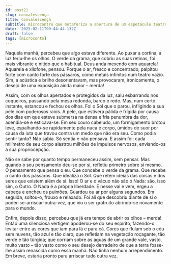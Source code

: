 ```yaml
---
id: post21
slug: convalescença
title: Convalescença
subtitle: microcontro que metaforiza a abertura de um espetáculo teatral
date: '2025-02-11T09:44:44.132Z'
draft: false
tags: [microconto]
---
```

Naquela manhã, percebeu que algo estava diferente. 
Ao puxar a cortina, a luz feriu-lhe os olhos. O verde 
da grama, que cobriu as suas retinas, foi mais vibrante e nítido que o habitual. 
Deus anda mexendo com aquarela! Aquarela e xilofone, pensou. Porque o ar,
fresco e concentrado, palpitou forte com canto forte dos pássaros, como
metais infinitos num teatro vazio. Sim, a acústica e brilho desorientavam, mas 
provocaram, ironicamente, o desejo de uma exposição ainda maior – merda! 

Assim, com os olhos apertados e protegidos da luz, saiu esbarrando nos 
coqueiros, passando pela mesa redonda, barco e rede. Mas, num certo instante, 
estancou e fechou os olhos. Foi o Sol que o parou, infligindo a sua pele com poderosos raios.
A pele, que estivera pálida e frígida por causa dos 
dias em que esteve submersa na densa e fria penumbra da dor, acendia-se e esticava-se. 
Em seu couro cabeludo, um formigamento brotou leve, espalhando-se rapidamente
pela nuca e corpo, úmidos de suor por causa da luta que travou contra um medo que
não era seu. Como podia sentir tanto? Não sabia. Só sentia e não pensava. 
E assim foi: cada milímetro de seu corpo alastrou milhões de impulsos 
nervosos, enviando-os à sua propriocepção. 

Não se sabe por quanto tempo permaneceu assim, sem pensar.
Mas quando o seu pensamento deu-se por si, refletiu primeiro sobre si mesmo. 
O pensamento que pensa o eu. Que concebe o verde da grama. 
Que recebe o canto dos pássaros. Que idealiza o Sol. 
Que retém ideias das coisas e dos seres que existem além de si. 
Isso! O ar e o vácuo não são o Nada: são, isso sim, o Outro. O Nada
é a própria liberdade.
E nesse vai e vem, ergeu a cabeça e encheu os pulmões. 
Guardou ou ar por alguns segundos. Em seguida, soltou-o, frouxo e relaxado.
Foi ali que descobriu diante de si o poder-se-arriscar-outra-vez, 
que viu o ser gratruito abrindo-se novamente para o mundo.

Enfim, depois disso, percebeu que já era tempo de abrir os olhos – merda! 
Então uma silenciosa vertigem apoderou-se do seu espírito, 
fazendo-o levitar entre as cores que iam para lá e para cá. 
Cores que fluíam sob o céu sem nuvens, tão azul e tão claro; que refletiam na
vegetação roçagante, tão verde e tão túrgida; que
corriam sobre as águas de um grande vale, vasto, muito vasto – 
tão vasto como o seu desejo derradeiro de que a terra fosse-lhe assim 
renascida como essa manhã. Não tinha nenhum arrependimento.
Em breve, estaria pronto para arriscar tudo outra vez.